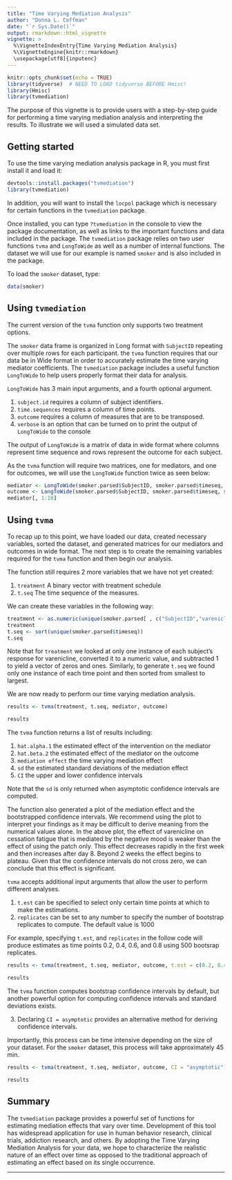 ```yaml
---
title: "Time Varying Mediation Analysis"
author: "Donna L. Coffman"
date: "`r Sys.Date()`"
output: rmarkdown::html_vignette
vignette: >
  %\VignetteIndexEntry{Time Varying Mediation Analysis}
  %\VignetteEngine{knitr::rmarkdown}
  \usepackage[utf8]{inputenc}
---
```


<style>
pre {
  overflow-x: auto;
}
pre code {
  word-wrap: normal;
  white-space: pre;
}
</style>

```r
knitr::opts_chunk$set(echo = TRUE)
library(tidyverse)  # NEED TO LOAD tidyverse BEFORE Hmisc!
library(Hmisc)
library(tvmediation)
```


The purpose of this vignette is to provide users with a step-by-step guide for 
performing a time varying mediation analysis and interpreting the results. To illustrate we will used a simulated data set.



<!-- We will rely on the Wisconsin Smokers' Health Study 2 dataset which includes 1047  -->
<!-- individuals across 3 treatment conditions. In one condition, one-third of  -->
<!-- participants received only a nicotine patch. In a second condition, another  -->
<!-- one-third received a nicotine patch and varenicline. A final third of  -->
<!-- participants were placed into a third condition and received a nicotine patch  -->
<!-- as well as combination nicotine replacement therapy. The outcome variable of  -->
<!-- interest was how tired a participant felt of trying to quit smoking (7-point  -->
<!-- Likert scale). In addition, a mediator variable was collected by asking  -->
<!-- participants if they felt a negative mood in the last fifteen minutes. Both the  -->
<!-- outcome and mediator variables were assessed 2x per day over the course of  -->
<!-- twenty-eight days. A traditional approach to analyzing this type of data would  -->
<!-- utilize a mediation analysis. First, a single direct effect would be calculated  -->
<!-- by regressing the outcome on the treatment condition. Next, a single indirect  -->
<!-- effect would be computed by multiplying the effect of treatment condition on the  -->
<!-- mediator by the effect of the mediator on the outcome. However, we feel this  -->
<!-- method potentially misses important information about the dynamic effect that a  -->
<!-- mediator may have over time. Specifically, we hypothesize that mood changes and  -->
<!-- thus, its mediating effect on one’s feelings of quitting smoking is likely to  -->
<!-- vary. We therefore propose a time varying mediation analysis which estimates the  -->
<!-- mediation effect as a function that varies over time. -->

## Getting started

To use the time varying mediation analysis package in R, you must first install
it and load it: 
```r
devtools::install.packages("tvmediation")
library(tvmediation)
```

In addition, you will want to install the `locpol` package which is necessary
for certain functions in the `tvmediation` package.

Once installed, you can type `?tvmediation` in the console to view the package 
documentation, as well as links to the important functions and data included in 
the package. The `tvmediation` package relies on two user functions `tvma` and 
`LongToWide` as well as a number of internal functions. The dataset we will use 
for our example is named `smoker` and is also included in the package.

To load the `smoker` dataset, type:
```r
data(smoker)
```

## Using `tvmediation`

The current version of the `tvma` function only supports two treatment options.

The `smoker` data frame is organized in Long format with `SubjectID` repeating
over multiple rows for each participant. the `tvma` function requires that our
data be in Wide format in order to accurately estimate the time varying mediator
coefficients. The `tvmediation` package includes a useful function `LongToWide` 
to help users properly format their data for analysis.

`LongToWide` has 3 main input arguments, and a fourth optional argument.

1. `subject.id` requires a column of subject identifiers. 
2. `time.sequences` requires a column of time points.
3. `outcome` requires a column of measures that are to be transposed.
4. `verbose` is an option that can be turned on to print the output of `LongToWide` to the console

The output of `LongToWide` is a matrix of data in wide format where columns 
represent time sequence and rows represent the outcome for each subject.

As the `tvma` function will require two matrices, one for mediators, and one for
outcomes, we will use the `LongToWide` function twice as seen below:
```r
mediator <- LongToWide(smoker.parsed$SubjectID, smoker.parsed$timeseq, smoker.parsed$NegMoodLst15min)
outcome <- LongToWide(smoker.parsed$SubjectID, smoker.parsed$timeseq, smoker.parsed$cessFatig)
mediator[, 1:10]
```

## Using `tvma`

To recap up to this point, we have loaded our data, created necessary variables, 
sorted the dataset, and generated matrices for our mediators and outcomes in 
wide format. The next step is to create the remaining variables required for the
`tvma` function and then begin our analysis.

The function still requires 2 more variables that we have not yet created:

1. `treatment` A binary vector with treatment schedule
2. `t.seq` The time sequence of the measures.

We can create these variables in the following way:
```r
treatment <- as.numeric(unique(smoker.parsed[ , c("SubjectID","varenicline")])[ , 2])-1
treatment
t.seq <- sort(unique(smoker.parsed$timeseq))
t.seq
```

Note that for `treatment` we looked at only one instance of each subject's 
response for varenicline, converted it to a numeric value, and subtracted 1 to 
yield a vector of zeros and ones. Similarly, to generate `t.seq` we found only
one instance of each time point and then sorted from smallest to largest.

We are now ready to perform our time varying mediation analysis.
```r
results <- tvma(treatment, t.seq, mediator, outcome)
```
```r
results
```

The `tvma` function returns a list of results including:

1. `hat.alpha.1` the estimated effect of the intervention on the mediator 
2. `hat.beta.2` the estimated effect of the mediator on the outcome
3. `mediation effect` the time varying mediation effect
4. `sd` the estimated standard deviations of the mediation effect
5. `CI` the upper and lower confidence intervals

Note that the `sd` is only returned when asymptotic confidence intervals are 
computed. 

The function also generated a plot of the mediation effect and the bootstrapped
confidence intervals. We recommend using the plot to interpret your findings as
it may be difficult to derive meaning from the numerical values alone.
In the above plot, the effect of varenicline on cessation fatigue that is 
mediated by the negative mood is weaker than the effect of using the patch only. 
This effect decreases rapidly in the first week and then increases after day 8. 
Beyond 2 weeks the effect begins to plateau. Given that the confidence intervals 
do not cross zero, we can conclude that this effect is significant.

`tvma` accepts additional input arguments that allow the user to perform 
different analyses. 

1. `t.est` can be specified to select only certain time points at which to make the estimations.
2. `replicates` can be set to any number to specify the number of bootstrap replicates to compute. The default value is 1000

For example, specifying `t.est`, and `replicates` in the follow code will produce 
estimates as time points 0.2, 0.4, 0.6, and 0.8 using 500 bootsrap replicates.
```r
results <- tvma(treatment, t.seq, mediator, outcome, t.est = c(0.2, 0.4, 0.6, 0.8), replicates = 500)
```
```r
results
```

The `tvma` function computes bootstrap confidence intervals by default, but 
another powerful option for computing confidence intervals and standard 
deviations exists.

3. Declaring `CI = asymptotic` provides an alternative method for deriving confidence intervals.

Importantly, this process can be time intensive depending on the size of your 
dataset. For the `smoker` dataset, this process will take approximately 45 min.
```r
results <- tvma(treatment, t.seq, mediator, outcome, CI = "asymptotic")
```
```r
results
```

## Summary
The `tvmediation` package provides a powerful set of functions for estimating 
mediation effects that vary over time. Development of this tool has widespread
application for use in human behavior research, clinical trials, addiction 
research, and others. By adopting the Time Varying Mediation Analysis for your
data, we hope to characterize the realistic nature of an effect over time as 
opposed to the traditional approach of estimating an effect based on its single
occurrence. 

---
